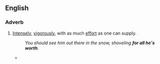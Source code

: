 ==English==

===Adverb===
{{infl|en|adverb|head='''[[for]] [[all]] one [[is]] [[worth]]'''}}
# {{idiomatic}} [[intensely|Intensely]], [[vigorously]], with as much [[effort]] as one can supply.
#:''You should see him out there in the snow, shoveling '''for all he's worth'''.''
#*{{quote-news
|year=2011
|date=December 29
|author=Keith Jackson
|title=SPL: Celtic 1 Rangers 0 
|work=Daily Record
|url=http://www.dailyrecord.co.uk/football/spl/celtic/2011/12/29/spl-celtic-1-rangers-0-86908-23665738/
|page=
|passage=And although they were pushed harder than even Lennon might have expected on a night of galeforce winds, they clung on to the lead Ledley gave them '''for all they were worth''' until their rivals had blown themselves out and surrendered top spot.}}